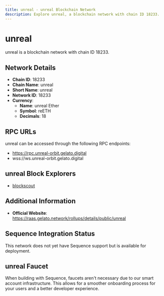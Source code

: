 ```yaml
--- 
title: unreal - unreal Blockchain Network
description: Explore unreal, a blockchain network with chain ID 18233. Learn about its native currency, unreal Ether, and how to interact with the network.
---
```


# unreal

unreal is a blockchain network with chain ID 18233.

## Network Details

- **Chain ID**: 18233
- **Chain Name**: unreal
- **Short Name**: unreal
- **Network ID**: 18233
- **Currency**: 
  - **Name**: unreal Ether
  - **Symbol**: reETH
  - **Decimals**: 18

## RPC URLs

unreal can be accessed through the following RPC endpoints:

- https://rpc.unreal-orbit.gelato.digital
- wss://ws.unreal-orbit.gelato.digital

## unreal Block Explorers

- [blockscout](https://unreal.blockscout.com)

## Additional Information

- **Official Website**: https://raas.gelato.network/rollups/details/public/unreal

## Sequence Integration Status

This network does not yet have Sequence support but is available for deployment.

## unreal Faucet

When building with Sequence, faucets aren't necessary due to our smart account infrastructure. This allows for a smoother onboarding process for your users and a better developer experience.
